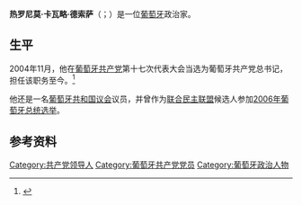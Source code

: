 {{Infobox Officeholder
|honorific-prefix =
|name=热罗尼莫·德索萨
|native_name             = Jerónimo de Sousa
|honorific-suffix = 
|image            = Jerónimo de Sousa.jpg
|office           = [[葡萄牙共产党|葡萄牙共产党总书记]]
|term_start       = 2004年11月27日
|term_end         = 
|predecessor      = [[卡洛斯·卡瓦利亚斯|卡洛斯·卡瓦利亚斯]]
|successor        = 
|birth_name       = 热罗尼莫·卡瓦略·德索萨
|birth_date       = {{birth date and age|1947|04|13|df=y}}
|birth_place      = [[葡萄牙|葡萄牙]][[洛里什|洛里什]]Pirescoxe
|death_date       = 
|death_place      = 
|party            = [[葡萄牙共产党|葡萄牙共产党]] <small>（1974年至今）</small>
|spouse           = 
|profession       = 
|occupation       = 冶金工人<br>政治家
|alma_mater       = 
|website          = 
}}

'''热罗尼莫·卡瓦略·德索萨'''（{{lang-pt|Jerónimo Carvalho de Sousa}}；{{bd|1947年|4月13日}}）是一位[[葡萄牙|葡萄牙]]政治家。

==生平==
2004年11月，他在[[葡萄牙共产党|葡萄牙共产党]]第十七次代表大会当选为葡萄牙共产党总书记，担任该职务至今。<ref name=twsDecG28>{{cite news
 |author= RAPHAEL MINDER
 |title= Like Spain, Portugal Hopes to Make Cuts, but It Is Mired in Structural Weakness
 |publisher= ''The New York Times: Global Business''
 |quote= In Portugal, smaller political parties also urged resistance. Jerónimo de Sousa, head of the Communist Party, said on Portuguese television that “people have to react with protest and struggle.”
 |date= May 13, 2010
 |url= http://www.nytimes.com/2010/05/14/business/global/14portugal.html
 |accessdate= 2010-12-07
 |archive-date= 2020-09-19
 |archive-url= https://web.archive.org/web/20200919075645/https://www.nytimes.com/2010/05/14/business/global/14portugal.html
 |dead-url= no
 }}</ref>

他还是一名[[共和国议会_(葡萄牙)|葡萄牙共和国议会]]议员，并曾作为[[联合民主联盟|联合民主联盟]]候选人参加[[2006年葡萄牙总统选举|2006年葡萄牙总统选举]]。

==参考资料==
{{reflist}}

{{Authority control}}

{{DEFAULTSORT:Sousa, Jeronimo de}}
[[Category:共产党领导人|Category:共产党领导人]]
[[Category:葡萄牙共产党党员|Category:葡萄牙共产党党员]]
[[Category:葡萄牙政治人物|Category:葡萄牙政治人物]]